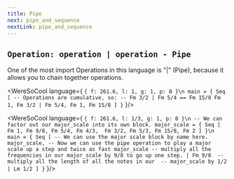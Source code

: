 ```yaml
---
title: Pipe
next: pipe_and_sequence
nextLink: pipe_and_sequence
---
```


## `Operation: operation | operation - Pipe` 
One of the most import Operations in this language is "|" (Pipe), 
because it allows you to chain together operations.


<WereSoCool language={
`{ f: 261.6, l: 1, g: 1, p: 0 }\n
main = {
  Seq [
    -- Operations are cumulative, so:
    -- Fm 3/2 | Fm 5/4 == Fm 15/8
    Fm 1,
    Fm 3/2 | Fm 5/4,
    Fm 1,
    Fm 15/8
  ]
}`
}/>

<WereSoCool language={
`{ f: 261.6, l: 1/3, g: 1, p: 0 }\n
-- We can factor out our major_scale into its own block.
major_scale = {
	Seq [
        Fm 1, Fm 9/8, Fm 5/4, Fm 4/3, 
        Fm 3/2, Fm 5/3, Fm 15/8, Fm 2
  ]
}\n
main = {
  Seq [
    -- We can use the major scale block by name here.
    major_scale,
    -- Now we can use the pipe operation to play a major scale up a step and twice as fast
    major_scale
    -- multiply all the frequencies in our major_scale by 9/8 to go up one step.
    | Fm 9/8 
    -- multiply all the length of all the notes in our 
    -- major_scale by 1/2
    | Lm 1/2
  ]
}`
}/>

